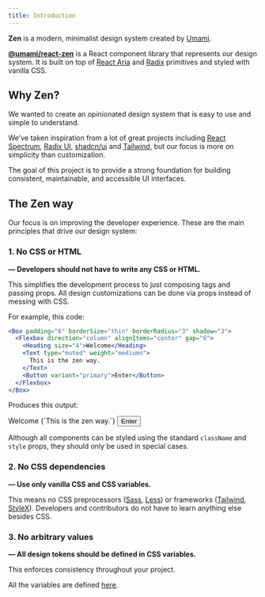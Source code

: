 ```yaml
---
title: Introduction
---
```


**Zen** is a modern, minimalist design system created by [Umami](https://umami.is).

**[@umami/react-zen](https://github.com/umami-software/react-zen)** is a React component library that represents our design system.
It is built on top of [React Aria](https://react-spectrum.adobe.com/react-aria/) and [Radix](https://www.radix-ui.com/primitives) primitives and styled with vanilla CSS.

## Why Zen?

We wanted to create an opinionated design system that is easy to use and simple to understand.

We've taken inspiration from a lot of great projects including [React Spectrum](https://react-spectrum.adobe.com/react-spectrum/index.html), [Radix UI](https://www.radix-ui.com/),
[shadcn/ui](https://ui.shadcn.com/) and [Tailwind](https://tailwindcss.com/), but our focus is more on simplicity than customization.

The goal of this project is to provide a strong foundation for building
consistent, maintainable, and accessible UI interfaces.

## The Zen way

Our focus is on improving the developer experience. These are the main principles that drive our design system:

### 1. No CSS or HTML

**&mdash; Developers should not have to write any CSS or HTML.**

This simplifies the development process to just composing tags and passing props. All design customizations
can be done via props instead of messing with CSS.

For example, this code:

```jsx
<Box padding="6" borderSize="thin" borderRadius="3" shadow="3">
  <Flexbox direction="column" alignItems="center" gap="6">
    <Heading size="4">Welcome</Heading>
    <Text type="muted" weight="mediumn">
      This is the zen way.
    </Text>
    <Button variant="primary">Enter</Button>
  </Flexbox>
</Box>
```

Produces this output:

<Example>
  <Box padding="6" borderSize="thin" borderRadius="3" shadow="3">
    <Flexbox direction="column" alignItems="center" gap="6">
      <Heading size="4">Welcome</Heading>
      <Text type="muted" weight="mediumn">{`This is the zen way.`}</Text>
      <Button variant="primary">Enter</Button>
    </Flexbox>

  </Box>
</Example>

Although all components can be styled using the standard `className` and `style` props, they should only be used in special cases.

### 2. No CSS dependencies

**&mdash; Use only vanilla CSS and CSS variables.**

This means no CSS preprocessors ([Sass](https://sass-lang.com/), [Less](https://lesscss.org/))
or frameworks ([Tailwind](https://tailwindcss.com/), [StyleX](https://stylexjs.com/)).
Developers and contributors do not have to learn anything else besides CSS.

### 3. No arbitrary values

**&mdash; All design tokens should be defined in CSS variables.**

This enforces consistency throughout your project.

All the variables are defined [here](https://raw.githubusercontent.com/umami-software/react-zen/refs/heads/master/src/styles/zen.css).
